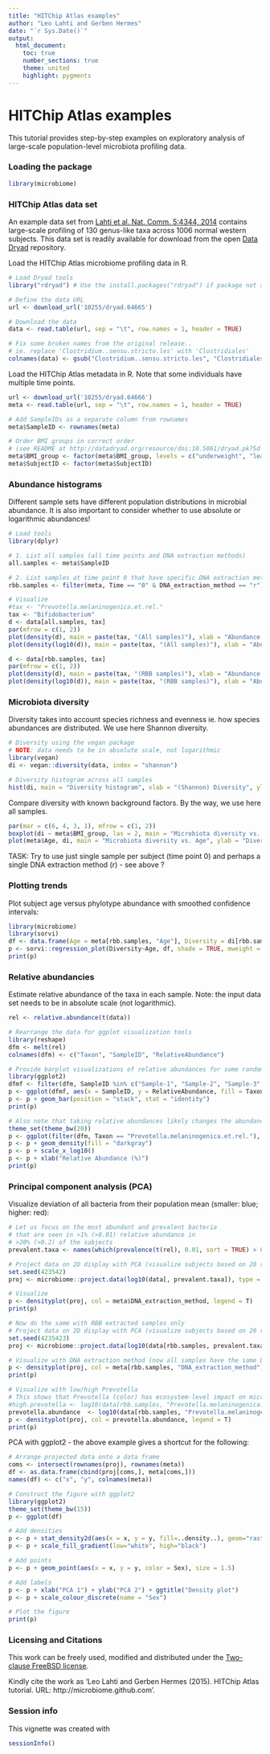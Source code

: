 ```yaml
---
title: "HITChip Atlas examples"
author: "Leo Lahti and Gerben Hermes"
date: "`r Sys.Date()`"
output:
  html_document:
    toc: true
    number_sections: true
    theme: united
    highlight: pygments
---
```

<!--
  %\VignetteEngine{knitr::rmarkdown}
  %\VignetteIndexEntry{HITChip Atlas examples}
  %\usepackage[utf8]{inputenc}
-->


HITChip Atlas examples
===========

This tutorial provides step-by-step examples on exploratory analysis
of large-scale population-level microbiota profiling data.


### Loading the package

```r
library(microbiome)  
```

### HITChip Atlas data set

An example data set from [Lahti et al. Nat. Comm. 5:4344, 2014](http://www.nature.com/ncomms/2014/140708/ncomms5344/full/ncomms5344.html) contains large-scale profiling of 130 genus-like taxa across 1006 normal western subjects. This data set is readily available for download from the open [Data Dryad](http://doi.org/10.5061/dryad.pk75d) repository.

Load the HITChip Atlas microbiome profiling data in R.

```r
# Load Dryad tools
library("rdryad") # Use the install.packages("rdryad") if package not available

# Define the data URL
url <- download_url('10255/dryad.64665')

# Download the data
data <- read.table(url, sep = "\t", row.names = 1, header = TRUE)

# Fix some broken names from the original release..
# ie. replace 'Clostridium..sensu.stricto.les' with 'Clostridiales'
colnames(data) <- gsub("Clostridium..sensu.stricto.les", "Clostridiales", colnames(data))
```

Load the HITChip Atlas metadata in R. Note that some individuals have
multiple time points.

```r
url <- download_url('10255/dryad.64666')
meta <- read.table(url, sep = "\t", row.names = 1, header = TRUE)

# Add SampleIDs as a separate column from rownames
meta$SampleID <- rownames(meta)

# Order BMI groups in correct order
# (see README at http://datadryad.org/resource/doi:10.5061/dryad.pk75d for details)
meta$BMI_group <- factor(meta$BMI_group, levels = c("underweight", "lean", "overweight", "obese", "severeobese", "morbidobese"))
meta$SubjectID <- factor(meta$SubjectID)
```

### Abundance histograms

Different sample sets have different population distributions in
microbial abundance. It is also important to consider whether to use
absolute or logarithmic abundances!

```r
# Load tools
library(dplyr)

# 1. List all samples (all time points and DNA extraction methods)
all.samples <- meta$SampleID

# 2. List samples at time point 0 that have specific DNA extraction method 
rbb.samples <- filter(meta, Time == "0" & DNA_extraction_method == "r")$SampleID

# Visualize
#tax <- "Prevotella.melaninogenica.et.rel."
tax <- "Bifidobacterium"
d <- data[all.samples, tax]
par(mfrow = c(1, 2))
plot(density(d), main = paste(tax, "(All samples)"), xlab = "Abundance (Absolute HITChip signal)")
plot(density(log10(d)), main = paste(tax, "(All samples)"), xlab = "Abundance (Log10 HITChip signal)")

d <- data[rbb.samples, tax]
par(mfrow = c(1, 2))
plot(density(d), main = paste(tax, "(RBB samples)"), xlab = "Abundance (Absolute HITChip signal)")
plot(density(log10(d)), main = paste(tax, "(RBB samples)"), xlab = "Abundance (Log10 HITChip signal)")
```


### Microbiota diversity 

Diversity takes into account species richness and evenness ie. how
species abundances are distributed. We use here Shannon diversity.


```r
# Diversity using the vegan package
# NOTE: data needs to be in absolute scale, not logarithmic
library(vegan)
di <- vegan::diversity(data, index = "shannon")

# Diversity histogram across all samples
hist(di, main = "Diversity histogram", xlab = "(Shannon) Diversity", ylab = "Population frequency")
```

Compare diversity with known background factors. By the way, we use
here all samples. 

```r
par(mar = c(6, 4, 3, 1), mfrow = c(1, 2))
boxplot(di ~ meta$BMI_group, las = 2, main = "Microbiota diversity vs. obesity")
plot(meta$Age, di, main = "Microbiota diversity vs. Age", ylab = "Diversity", xlab = "Age (years)")
```

TASK: Try to use just single sample per subject (time point 0) and
perhaps a single DNA extraction method (r) - see above ?

### Plotting trends

Plot subject age versus phylotype abundance with smoothed confidence intervals:

```r
library(microbiome)
library(sorvi)
df <- data.frame(Age = meta[rbb.samples, "Age"], Diversity = di[rbb.samples])
p <- sorvi::regression_plot(Diversity~Age, df, shade = TRUE, mweight = TRUE, verbose = FALSE)
print(p)
```


### Relative abundancies

Estimate relative abundance of the taxa in each sample. Note: the
input data set needs to be in absolute scale (not logarithmic).

```r
rel <- relative.abundance(t(data))

# Rearrange the data for ggplot visualization tools
library(reshape)
dfm <- melt(rel)
colnames(dfm) <- c("Taxon", "SampleID", "RelativeAbundance")

# Provide barplot visualizations of relative abundances for some randomly selected samples
library(ggplot2)
dfmf <- filter(dfm, SampleID %in% c("Sample-1", "Sample-2", "Sample-3", "Sample-4", "Sample-5"))
p <- ggplot(dfmf, aes(x = SampleID, y = RelativeAbundance, fill = Taxon))
p <- p + geom_bar(position = "stack", stat = "identity")
print(p)

# Also note that taking relative abundances likely changes the abundance histograms
theme_set(theme_bw(20))
p <- ggplot(filter(dfm, Taxon == "Prevotella.melaninogenica.et.rel."), aes(x = 100*RelativeAbundance))
p <- p + geom_density(fill = "darkgray")
p <- p + scale_x_log10()
p <- p + xlab("Relative Abundance (%)")
print(p)
```

### Principal component analysis (PCA)

Visualize deviation of all bacteria from their population mean (smaller: blue; higher: red):

```r
# Let us focus on the most abundant and prevalent bacteria
# that are seen in >1% (>0.01) relative abundance in 
# >20% (>0.2) of the subjects
prevalent.taxa <- names(which(prevalence(t(rel), 0.01, sort = TRUE) > 0.2))

# Project data on 2D display with PCA (visualize subjects based on 20 random features)
set.seed(423542)
proj <- microbiome::project.data(log10(data[, prevalent.taxa]), type = "PCA")

# Visualize
p <- densityplot(proj, col = meta$DNA_extraction_method, legend = T)
print(p)

# Now do the same with RBB extracted samples only
# Project data on 2D display with PCA (visualize subjects based on 20 random features)
set.seed(4235423)
proj <- microbiome::project.data(log10(data[rbb.samples, prevalent.taxa]), type = "PCA")

# Visualize with DNA extraction method (now all samples have the same DNA extraction)
p <- densityplot(proj, col = meta[rbb.samples, "DNA_extraction_method"], legend = T)
print(p)

# Visualize with low/high Prevotella
# This shows that Prevotella (color) has ecosystem-level impact on microbiota composition
#high.prevotella <- log10(data[rbb.samples, "Prevotella.melaninogenica.et.rel."]) > 4
prevotella.abundance  <- log10(data[rbb.samples, "Prevotella.melaninogenica.et.rel."]) 
p <- densityplot(proj, col = prevotella.abundance, legend = T)
print(p)
```


PCA with ggplot2 - the above example gives a shortcut for the following:

```r
# Arrange projected data onto a data frame
coms <- intersect(rownames(proj), rownames(meta))
df <- as.data.frame(cbind(proj[coms,], meta[coms,]))
names(df) <- c("x", "y", colnames(meta))

# Construct the figure with ggplot2
library(ggplot2)
theme_set(theme_bw(15))
p <- ggplot(df) 

# Add densities
p <- p + stat_density2d(aes(x = x, y = y, fill=..density..), geom="raster", stat_params = list(contour = F), geom_params = list()) 
p <- p + scale_fill_gradient(low="white", high="black") 

# Add points
p <- p + geom_point(aes(x = x, y = y, color = Sex), size = 1.5) 

# Add labels
p <- p + xlab("PCA 1") + ylab("PCA 2") + ggtitle("Density plot")
p <- p + scale_colour_discrete(name = "Sex")

# Plot the figure
print(p)
```





### Licensing and Citations

This work can be freely used, modified and distributed under the 
[Two-clause FreeBSD license](http://en.wikipedia.org/wiki/BSD\_licenses).

Kindly cite the work as 'Leo Lahti and Gerben Hermes
(2015). HITChip Atlas tutorial. URL: http://microbiome.github.com'.


### Session info

This vignette was created with

```r
sessionInfo()
```




